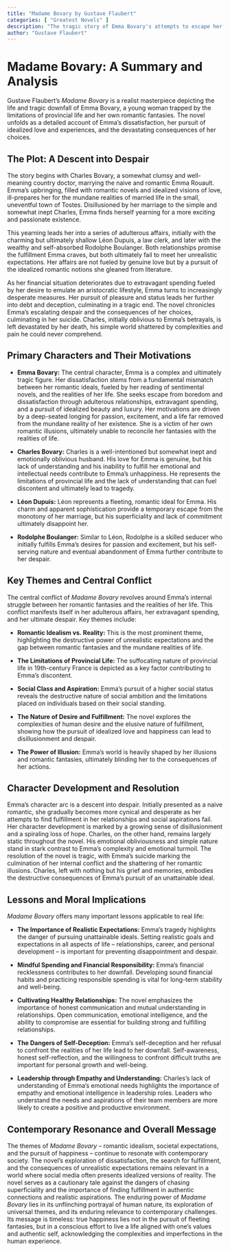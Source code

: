 ```yaml
---
title: "Madame Bovary by Gustave Flaubert"
categories: [ "Greatest Novels" ]
description: "The tragic story of Emma Bovary's attempts to escape her boring provincial life through romance and spending."
author: "Gustave Flaubert"
---
```

# Madame Bovary: A Summary and Analysis

Gustave Flaubert's *Madame Bovary* is a realist masterpiece depicting the life and tragic downfall of Emma Bovary, a young woman trapped by the limitations of provincial life and her own romantic fantasies. The novel unfolds as a detailed account of Emma's dissatisfaction, her pursuit of idealized love and experiences, and the devastating consequences of her choices.

## The Plot: A Descent into Despair

The story begins with Charles Bovary, a somewhat clumsy and well-meaning country doctor, marrying the naive and romantic Emma Rouault.  Emma's upbringing, filled with romantic novels and idealized visions of love, ill-prepares her for the mundane realities of married life in the small, uneventful town of Tostes.  Disillusioned by her marriage to the simple and somewhat inept Charles, Emma finds herself yearning for a more exciting and passionate existence.

This yearning leads her into a series of adulterous affairs, initially with the charming but ultimately shallow Léon Dupuis, a law clerk, and later with the wealthy and self-absorbed Rodolphe Boulanger. Both relationships promise the fulfillment Emma craves, but both ultimately fail to meet her unrealistic expectations. Her affairs are not fueled by genuine love but by a pursuit of the idealized romantic notions she gleaned from literature.

As her financial situation deteriorates due to extravagant spending fueled by her desire to emulate an aristocratic lifestyle, Emma turns to increasingly desperate measures. Her pursuit of pleasure and status leads her further into debt and deception, culminating in a tragic end. The novel chronicles Emma's escalating despair and the consequences of her choices, culminating in her suicide. Charles, initially oblivious to Emma's betrayals, is left devastated by her death, his simple world shattered by complexities and pain he could never comprehend.

##  Primary Characters and Their Motivations

* **Emma Bovary:** The central character, Emma is a complex and ultimately tragic figure. Her dissatisfaction stems from a fundamental mismatch between her romantic ideals, fueled by her reading of sentimental novels, and the realities of her life.  She seeks escape from boredom and dissatisfaction through adulterous relationships, extravagant spending, and a pursuit of idealized beauty and luxury. Her motivations are driven by a deep-seated longing for passion, excitement, and a life far removed from the mundane reality of her existence.  She is a victim of her own romantic illusions, ultimately unable to reconcile her fantasies with the realities of life.

* **Charles Bovary:** Charles is a well-intentioned but somewhat inept and emotionally oblivious husband. His love for Emma is genuine, but his lack of understanding and his inability to fulfill her emotional and intellectual needs contribute to Emma's unhappiness. He represents the limitations of provincial life and the lack of understanding that can fuel discontent and ultimately lead to tragedy.

* **Léon Dupuis:** Léon represents a fleeting, romantic ideal for Emma.  His charm and apparent sophistication provide a temporary escape from the monotony of her marriage, but his superficiality and lack of commitment ultimately disappoint her.

* **Rodolphe Boulanger:**  Similar to Léon, Rodolphe is a skilled seducer who initially fulfills Emma's desires for passion and excitement, but his self-serving nature and eventual abandonment of Emma further contribute to her despair.


## Key Themes and Central Conflict

The central conflict of *Madame Bovary* revolves around Emma's internal struggle between her romantic fantasies and the realities of her life.  This conflict manifests itself in her adulterous affairs, her extravagant spending, and her ultimate despair.  Key themes include:

* **Romantic Idealism vs. Reality:**  This is the most prominent theme, highlighting the destructive power of unrealistic expectations and the gap between romantic fantasies and the mundane realities of life.

* **The Limitations of Provincial Life:** The suffocating nature of provincial life in 19th-century France is depicted as a key factor contributing to Emma's discontent.

* **Social Class and Aspiration:** Emma's pursuit of a higher social status reveals the destructive nature of social ambition and the limitations placed on individuals based on their social standing.

* **The Nature of Desire and Fulfillment:** The novel explores the complexities of human desire and the elusive nature of fulfillment, showing how the pursuit of idealized love and happiness can lead to disillusionment and despair.

* **The Power of Illusion:** Emma's world is heavily shaped by her illusions and romantic fantasies, ultimately blinding her to the consequences of her actions.


## Character Development and Resolution

Emma's character arc is a descent into despair. Initially presented as a naive romantic, she gradually becomes more cynical and desperate as her attempts to find fulfillment in her relationships and social aspirations fail. Her character development is marked by a growing sense of disillusionment and a spiraling loss of hope.  Charles, on the other hand, remains largely static throughout the novel.  His emotional obliviousness and simple nature stand in stark contrast to Emma's complexity and emotional turmoil.  The resolution of the novel is tragic, with Emma's suicide marking the culmination of her internal conflict and the shattering of her romantic illusions.  Charles, left with nothing but his grief and memories, embodies the destructive consequences of Emma's pursuit of an unattainable ideal.


## Lessons and Moral Implications

*Madame Bovary* offers many important lessons applicable to real life:

* **The Importance of Realistic Expectations:** Emma's tragedy highlights the danger of pursuing unattainable ideals. Setting realistic goals and expectations in all aspects of life – relationships, career, and personal development – is important for preventing disappointment and despair.

* **Mindful Spending and Financial Responsibility:** Emma's financial recklessness contributes to her downfall. Developing sound financial habits and practicing responsible spending is vital for long-term stability and well-being.

* **Cultivating Healthy Relationships:** The novel emphasizes the importance of honest communication and mutual understanding in relationships.  Open communication, emotional intelligence, and the ability to compromise are essential for building strong and fulfilling relationships.

* **The Dangers of Self-Deception:** Emma's self-deception and her refusal to confront the realities of her life lead to her downfall. Self-awareness, honest self-reflection, and the willingness to confront difficult truths are important for personal growth and well-being.

* **Leadership through Empathy and Understanding:** Charles's lack of understanding of Emma's emotional needs highlights the importance of empathy and emotional intelligence in leadership roles. Leaders who understand the needs and aspirations of their team members are more likely to create a positive and productive environment.


## Contemporary Resonance and Overall Message

The themes of *Madame Bovary* – romantic idealism, societal expectations, and the pursuit of happiness – continue to resonate with contemporary society. The novel's exploration of dissatisfaction, the search for fulfillment, and the consequences of unrealistic expectations remains relevant in a world where social media often presents idealized versions of reality. The novel serves as a cautionary tale against the dangers of chasing superficiality and the importance of finding fulfillment in authentic connections and realistic aspirations. The enduring power of *Madame Bovary* lies in its unflinching portrayal of human nature, its exploration of universal themes, and its enduring relevance to contemporary challenges. Its message is timeless: true happiness lies not in the pursuit of fleeting fantasies, but in a conscious effort to live a life aligned with one's values and authentic self, acknowledging the complexities and imperfections in the human experience.


